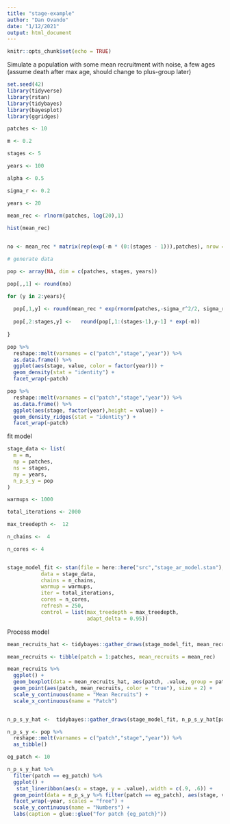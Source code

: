 ```yaml
---
title: "stage-example"
author: "Dan Ovando"
date: "1/12/2021"
output: html_document
---
```


```r
knitr::opts_chunk$set(echo = TRUE)
```

Simulate a population with some mean recruitment with noise, a few ages (assume death after max age, should change to plus-group later)

```r
set.seed(42)
library(tidyverse)
library(rstan)
library(tidybayes)
library(bayesplot)
library(ggridges)

patches <- 10

m <- 0.2

stages <- 5

years <- 100

alpha <- 0.5

sigma_r <- 0.2

years <- 20  
  
mean_rec <- rlnorm(patches, log(20),1)

hist(mean_rec)


no <- mean_rec * matrix(rep(exp(-m * (0:(stages - 1))),patches), nrow = patches, ncol = stages, byrow = TRUE)

# generate data

pop <- array(NA, dim = c(patches, stages, years))

pop[,,1] <- round(no)

for (y in 2:years){
  
  pop[,1,y] <- round(mean_rec * exp(rnorm(patches,-sigma_r^2/2, sigma_r))) # add recruits
  
  pop[,2:stages,y] <-   round(pop[,1:(stages-1),y-1] * exp(-m))
  
}

pop %>% 
  reshape::melt(varnames = c("patch","stage","year")) %>% 
  as.data.frame() %>% 
  ggplot(aes(stage, value, color = factor(year))) + 
  geom_density(stat = "identity") + 
  facet_wrap(~patch)

pop %>% 
  reshape::melt(varnames = c("patch","stage","year")) %>% 
  as.data.frame() %>% 
  ggplot(aes(stage, factor(year),height = value)) + 
  geom_density_ridges(stat = "identity") + 
  facet_wrap(~patch)


```


fit model

```r

stage_data <- list(
  m = m,
  np = patches,
  ns = stages,
  ny = years,
  n_p_s_y = pop
)

warmups <- 1000

total_iterations <- 2000

max_treedepth <-  12

n_chains <-  4

n_cores <- 4


stage_model_fit <- stan(file = here::here("src","stage_ar_model.stan"),
           data = stage_data,
           chains = n_chains,
           warmup = warmups,
           iter = total_iterations,
           cores = n_cores,
           refresh = 250,
           control = list(max_treedepth = max_treedepth,
                          adapt_delta = 0.95))


```

Process model

```r



mean_recruits_hat <- tidybayes::gather_draws(stage_model_fit, mean_recruits[patch], n = 1000)

mean_recruits <- tibble(patch = 1:patches, mean_recruits = mean_rec)

mean_recruits %>% 
  ggplot() + 
  geom_boxplot(data = mean_recruits_hat, aes(patch, .value, group = patch)) +
  geom_point(aes(patch, mean_recruits, color = "true"), size = 2) + 
  scale_y_continuous(name = "Mean Recruits") + 
  scale_x_continuous(name = "Patch")


n_p_s_y_hat <-  tidybayes::gather_draws(stage_model_fit, n_p_s_y_hat[patch, stage,year], n = 1000)

n_p_s_y <- pop %>% 
  reshape::melt(varnames = c("patch","stage","year")) %>% 
  as_tibble() 

eg_patch <- 10

n_p_s_y_hat %>% 
  filter(patch == eg_patch) %>% 
  ggplot() +
   stat_lineribbon(aes(x = stage, y = .value),.width = c(.9, .6)) +
  geom_point(data = n_p_s_y %>% filter(patch == eg_patch), aes(stage, value, color = "true")) +
  facet_wrap(~year, scales = "free") + 
  scale_y_continuous(name = "Numbers") + 
  labs(caption = glue::glue("for patch {eg_patch}"))

```


